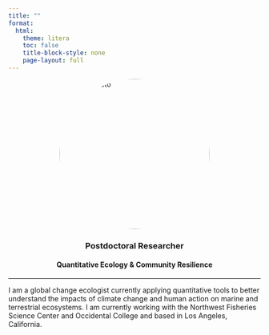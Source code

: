 ```yaml
---
title: ""
format:
  html:
    theme: litera
    toc: false
    title-block-style: none
    page-layout: full
---
```


<style>
/* Center the image container */
.profile-image {
  display: block;
  margin-left: auto;
  margin-right: auto;
  width: 300px;
  border-radius: 50%;
  transition: 0.3s ease;
}

/* Swap image on hover */
.profile-image:hover {
  content: url('images/avatar_hover.jpg');
}
</style>

<img src="images/avatar.jpg" alt="Profile Photo" class="profile-image">

::: {style="text-align: center;"}
### Postdoctoral Researcher
#### Quantitative Ecology & Community Resilience
:::

------------------------------------------------------------------------

I am a global change ecologist currently applying quantitative tools to better understand the impacts of climate change and human action on marine and terrestrial ecosystems. I am currently working with the Northwest Fisheries Science Center and Occidental College and based in Los Angeles, California.
